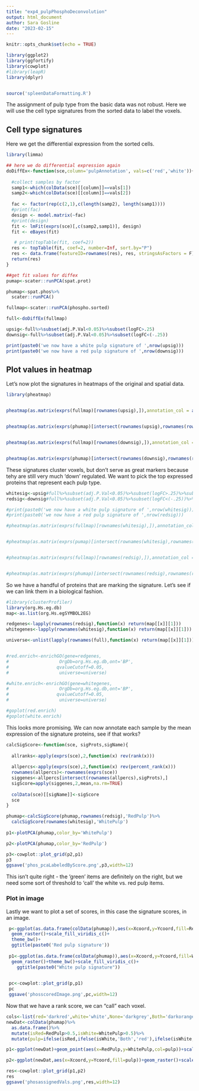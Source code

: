 ```yaml
---
title: "exp4_pulpPhosphoDeconvolution"
output: html_document
author: Sara Gosline
date: "2023-02-15"
---
```


```r
knitr::opts_chunk$set(echo = TRUE)

library(ggplot2)
library(ggfortify)
library(cowplot)
#library(leapR)
library(dplyr)


source('spleenDataFormatting.R')

```

The assignment of pulp type from the basic data was not robust. Here we will use the cell type signatures from the sorted data to label the voxels.


## Cell type signatures

Here we get the differential expression from the sorted cells.

```r

library(limma)

## here we do differential expression again
doDiffEx<-function(sce,column='pulpAnnotation', vals=c('red','white')){
  
  #collect samples by factor
  samp1<-which(colData(sce)[[column]]==vals[1])
  samp2<-which(colData(sce)[[column]]==vals[2])
  
  fac <- factor(rep(c(2,1),c(length(samp2), length(samp1))))
  #print(fac)
  design <- model.matrix(~fac)
  #print(design)
  fit <- lmFit(exprs(sce)[,c(samp2,samp1)], design)
  fit <- eBayes(fit)

   # print(topTable(fit, coef=2))
  res <- topTable(fit, coef=2, number=Inf, sort.by="P")
  res <- data.frame(featureID=rownames(res), res, stringsAsFactors = F)
  return(res)
}

##get fit values for diffex
pumap<-scater::runPCA(spat.prot)

phumap<-spat.phos%>%
  scater::runPCA()

fullmap<-scater::runPCA(phospho.sorted)

full<-doDiffEx(fullmap)

upsig<-full%>%subset(adj.P.Val<0.05)%>%subset(logFC>.25)
downsig<-full%>%subset(adj.P.Val<0.05)%>%subset(logFC<(-.25))

print(paste0('we now have a white pulp signature of ',nrow(upsig)))
print(paste0('we now have a red pulp signature of ',nrow(downsig)))

```

## Plot values in heatmap
Let's now plot the signatures in heatmaps of the original and spatial data.


```r
library(pheatmap)


pheatmap(as.matrix(exprs(fullmap)[rownames(upsig),]),annotation_col = as.data.frame(colData(fullmap)),cellwidth = 10,main='White pulp signature', filename = 'whitePulpSorted.png')


pheatmap(as.matrix(exprs(phumap)[intersect(rownames(upsig),rownames(rowData(phumap))),]),annotation_col = as.data.frame(colData(phumap))[,c('pulpAnnotation','TMT.set')],main='White pulp signature',filename='whitePulpSpatial.png')


pheatmap(as.matrix(exprs(fullmap)[rownames(downsig),]),annotation_col = as.data.frame(colData(fullmap)),cellwidth=10,main='Red pulp signature',filename='redPulpSorted.png')


pheatmap(as.matrix(exprs(phumap)[intersect(rownames(downsig),rownames(rowData(phumap))),]),annotation_col = as.data.frame(colData(phumap))[,c('pulpAnnotation','TMT.set')],main='Red pulp signature',filename='redPulpSpatial.png')


```

These signatures cluster voxels, but don't serve as great markers because tehy are still very much 'down' regulated. We want to pick the top expressed proteins that represent each pulp type.

```r


whitesig<-upsig#full%>%subset(adj.P.Val<0.05)%>%subset(logFC>.25)%>%subset(AveExpr>0)
redsig<-downsig#full%>%subset(adj.P.Val<0.05)%>%subset(logFC<(-.25))%>%subset(AveExpr>(0))

#print(paste0('we now have a white pulp signature of ',nrow(whitesig)))
#print(paste0('we now have a red pulp signature of ',nrow(redsig)))

#pheatmap(as.matrix(exprs(fullmap)[rownames(whitesig),]),annotation_col = as.data.frame(colData(fullmap)),cellwidth = 10,main='White pulp signature')


#pheatmap(as.matrix(exprs(pumap)[intersect(rownames(whitesig),rownames(rowData(pumap))),]),annotation_col = as.data.frame(colData(pumap))[,c('pulpAnnotation','TMT.set')],main='White pulp signature')


#pheatmap(as.matrix(exprs(fullmap)[rownames(redsig),]),annotation_col = as.data.frame(colData(fullmap)),cellwidth=10,main='Red pulp signature')


#pheatmap(as.matrix(exprs(phumap)[intersect(rownames(redsig),rownames(rowData(phumap))),]),annotation_col = as.data.frame(colData(phumap))[,c('pulpAnnotation','TMT.set')],main='Red pulp signature')

```

So we have a handful of proteins that are marking the signature. Let's see if we can link them in a biological fashion.

```r
#library(clusterProfiler)
library(org.Hs.eg.db)
map<-as.list(org.Hs.egSYMBOL2EG)

redgenes<-lapply(rownames(redsig),function(x) return(map[[x]][1]))
whitegenes<-lapply(rownames(whitesig),function(x) return(map[[x]][1]))

universe<-unlist(lapply(rownames(full),function(x) return(map[[x]][1])))


#red.enrich<-enrichGO(gene=redgenes,
#                   OrgDb=org.Hs.eg.db,ont='BP',
#                  qvalueCutoff=0.05,
#                   universe=universe)

#white.enrich<-enrichGO(gene=whitegenes,
#                   OrgDb=org.Hs.eg.db,ont='BP',
#                  qvalueCutoff=0.05,
#                   universe=universe)

#goplot(red.enrich)
#goplot(white.enrich)
```

This looks more promising. We can now annotate each sample by the mean expression of the signature proteins, see if that works?

```r

calcSigScore<-function(sce, sigProts,sigName){
  
  allranks<-apply(exprs(sce),2,function(x) rev(rank(x)))
  
  allpercs<-apply(exprs(sce),2,function(x) rev(percent_rank(x)))
  rownames(allpercs)<-rownames(exprs(sce))
  siggenes<-allpercs[intersect(rownames(allpercs),sigProts),]
  sigScore=apply(siggenes,2,mean,na.rm=TRUE)
  
  colData(sce)[[sigName]]<-sigScore
  sce
}

phumap<-calcSigScore(phumap,rownames(redsig),'RedPulp')%>%
  calcSigScore(rownames(whitesig),'WhitePulp')
  
p1<-plotPCA(phumap,color_by='WhitePulp')

p2<-plotPCA(phumap,color_by='RedPulp')

p3<-cowplot::plot_grid(p2,p1)
p3
ggsave('phos_pcaLabeledByScore.png',p3,width=12)

```

This isn't quite right - the 'green' items are definitely on the right, but we need some sort of threshold to 'call' the white vs. red pulp items.


### Plot in image

Lastly we want to plot a set of scores, in this case the signature scores, in an image. 


```r

 p<-ggplot(as.data.frame(colData(phumap)),aes(x=Xcoord,y=Ycoord,fill=RedPulp))+
  geom_raster()+scale_fill_viridis_c()+
  theme_bw()+
  ggtitle(paste0('Red pulp signature'))
  
 p1<-ggplot(as.data.frame(colData(phumap)),aes(x=Xcoord,y=Ycoord,fill=WhitePulp))+
  geom_raster()+theme_bw()+scale_fill_viridis_c()+
    ggtitle(paste0("White pulp signature"))
    

 pc<-cowplot::plot_grid(p,p1)
 pc
 ggsave('phosscoredImage.png',pc,width=12)
```

Now that we have a rank score, we can "call" each voxel. 


```r

cols<-list(red='darkred',white='white',None='darkgrey',Both='darkorange')
newDat<-colData(phumap)%>%
  as.data.frame()%>%
  mutate(isRed=RedPulp>0.5,isWhite=WhitePulp>0.5)%>%
  mutate(pulp=ifelse(isRed,ifelse(isWhite,'Both','red'),ifelse(isWhite,'white','None')))

p1<-ggplot(newDat)+geom_point(aes(x=RedPulp,y=WhitePulp,col=pulp))+scale_color_manual(values=cols)

p2<-ggplot(newDat,aes(x=Xcoord,y=Ycoord,fill=pulp))+geom_raster()+scale_fill_manual(values=cols)

res<-cowplot::plot_grid(p1,p2)
res
ggsave('phosassignedVals.png',res,width=12)
```




